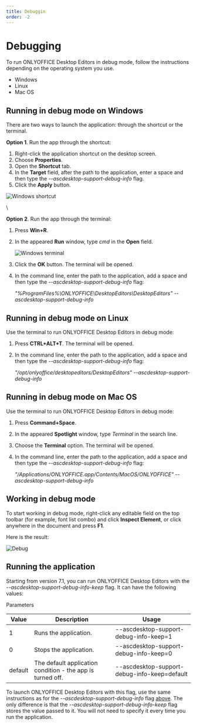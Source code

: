 ```yaml
---
title: Debuggin
order: -2
---
```

# Debugging

To run ONLYOFFICE Desktop Editors in debug mode, follow the instructions depending on the operating system you use.

* Windows
* Linux
* Mac OS

## Running in debug mode on Windows

There are two ways to launch the application: through the shortcut or the terminal.

**Option 1**. Run the app through the shortcut:

1. Right-click the application shortcut on the desktop screen.
2. Choose **Properties**.
3. Open the **Shortcut** tab.
4. In the **Target** field, after the path to the application, enter a space and then type the *--ascdesktop-support-debug-info* flag.
5. Click the **Apply** button.

![Windows shortcut](/content/img/desktop/windows-shortcut.png)

\


**Option 2**. Run the app through the terminal:

1. Press **Win+R**.

2. In the appeared **Run** window, type *cmd* in the **Open** field.

   ![Windows terminal](/content/img/desktop/windows-terminal.png)

3. Click the **OK** button. The terminal will be opened.

4. In the command line, enter the path to the application, add a space and then type the *--ascdesktop-support-debug-info* flag:

   *"%ProgramFiles%\ONLYOFFICE\DesktopEditors\DesktopEditors" --ascdesktop-support-debug-info*

## Running in debug mode on Linux

Use the terminal to run ONLYOFFICE Desktop Editors in debug mode:

1. Press **CTRL+ALT+T**. The terminal will be opened.

2. In the command line, enter the path to the application, add a space and then type the *--ascdesktop-support-debug-info* flag:

   *"/opt/onlyoffice/desktopeditors/DesktopEditors" --ascdesktop-support-debug-info*

## Running in debug mode on Mac OS

Use the terminal to run ONLYOFFICE Desktop Editors in debug mode:

1. Press **Command+Space**.

2. In the appeared **Spotlight** window, type *Terminal* in the search line.

3. Choose the **Terminal** option. The terminal will be opened.

4. In the command line, enter the path to the application, add a space and then type the *--ascdesktop-support-debug-info* flag:

   *"/Applications/ONLYOFFICE.app/Contents/MacOS/ONLYOFFICE" --ascdesktop-support-debug-info*

## Working in debug mode

To start working in debug mode, right-click any editable field on the top toolbar (for example, font list combo) and click **Inspect Element**, or click anywhere in the document and press **F1**.

Here is the result:

![Debug](/content/img/desktop/debugging.png)

## Running the application

Starting from version 7.1, you can run ONLYOFFICE Desktop Editors with the *--ascdesktop-support-debug-info-keep* flag. It can have the following values:

Parameters

| Value   | Description                                                | Usage                                        |
| ------- | ---------------------------------------------------------- | -------------------------------------------- |
| 1       | Runs the application.                                      | --ascdesktop-support-debug-info-keep=1       |
| 0       | Stops the application.                                     | --ascdesktop-support-debug-info-keep=0       |
| default | The default application condition - the app is turned off. | --ascdesktop-support-debug-info-keep=default |

To launch ONLYOFFICE Desktop Editors with this flag, use the same instructions as for the *--ascdesktop-support-debug-info* flag [above](#system-instructions). The only difference is that the *--ascdesktop-support-debug-info-keep* flag stores the value passed to it. You will not need to specify it every time you run the application.
